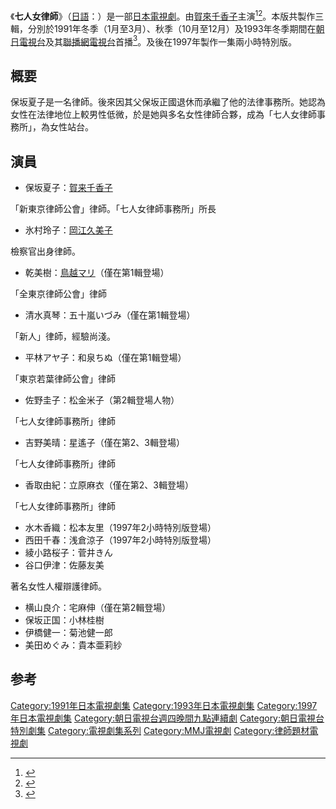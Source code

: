 {{Otheruses|7人女律師|subject=1991及1993年製作的版本|other=2000年代製作的版本}}

《'''七人女律師'''》（[[日語|日語]]：{{lang|ja|七人の女弁護士}}）是一部[[日本電視劇|日本電視劇]]。由[[賀來千香子|賀來千香子]]主演<ref name="新翠舎編集部2013">{{cite book|author=新翠舎編集部|title=2013年度版日本の有名人|url=http://books.google.com/books?id=pv-H70DhTLoC&pg=RA1-PA1063|date=22 April 2013|publisher=株式会社新翠舎|page=1063|id=GGKEY:H67SYH9B3UG}}</ref><ref name="北川昌弘小松克彦1994">{{cite book|author1=北川昌弘|author2=小松克彦|author3=高倉文紀|title=TVドラマ女優名鑑|url=http://books.google.com/books?id=6KYvAQAAIAAJ|year=1994|publisher=宝島社|page=174}}</ref>。本版共製作三輯，分別於1991年冬季（1月至3月）、秋季（10月至12月）及1993年冬季期間在[[朝日電視台|朝日電視台]]及其[[全日本新聞網|聯播網電視台]]首播<ref>{{cite book|title=NHK 放送研究と調查|url=http://books.google.com/books?id=vo1GAAAAMAAJ|year=1994|publisher=Nihon Hōsō Shuppan Kyōkai|page=23}}</ref>。及後在1997年製作一集兩小時特別版。

== 概要 ==
保坂夏子是一名律師。後來因其父保坂正國退休而承繼了他的法律事務所。她認為女性在法律地位上較男性低微，於是她與多名女性律師合夥，成為「七人女律師事務所」，為女性站台。

== 演員 ==
*保坂夏子：[[賀来千香子|賀来千香子]]
「新東京律師公會」律師。「七人女律師事務所」所長

*氷村玲子：[[岡江久美子|岡江久美子]]
檢察官出身律師。

*乾美樹：[[鳥越マリ|鳥越マリ]]（僅在第1輯登場）
「全東京律師公會」律師

*清水真琴：五十嵐いづみ（僅在第1輯登場）
「新人」律師，經驗尚淺。

*平林アヤ子：和泉ちぬ（僅在第1輯登場）
「東京若葉律師公會」律師

*佐野圭子：松金米子（第2輯登場人物）
「七人女律師事務所」律師

*吉野美晴：星遙子（僅在第2、3輯登場）
「七人女律師事務所」律師

*香取由紀：立原麻衣（僅在第2、3輯登場）
「七人女律師事務所」律師

*水木香織：松本友里（1997年2小時特別版登場）
*西田千春：浅倉涼子（1997年2小時特別版登場）
*綾小路桜子：菅井きん
*谷口伊津：佐藤友美
著名女性人權辯護律師。

*横山良介：宅麻伸（僅在第2輯登場）
*保坂正国：小林桂樹
*伊橋健一：菊池健一郎
*美田めぐみ：貴本亜莉紗

==参考==
{{reflist}}

{{DEFAULTSORT:Shichinin no Onna Bengoshi}}
[[Category:1991年日本電視劇集|Category:1991年日本電視劇集]]
[[Category:1993年日本電視劇集|Category:1993年日本電視劇集]]
[[Category:1997年日本電視劇集|Category:1997年日本電視劇集]]
[[Category:朝日電視台週四晚間九點連續劇|Category:朝日電視台週四晚間九點連續劇]]
[[Category:朝日電視台特別劇集|Category:朝日電視台特別劇集]]
[[Category:電視劇集系列|Category:電視劇集系列]]
[[Category:MMJ電視劇|Category:MMJ電視劇]]
[[Category:律師題材電視劇|Category:律師題材電視劇]]


{{Japan-tv-stub}}